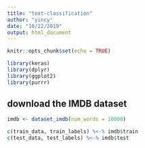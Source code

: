 ```yaml
---
title: "text-classification"
author: "yincy"
date: "10/22/2019"
output: html_document
---
```


```r
knitr::opts_chunk$set(echo = TRUE)
```

```r
library(keras)
library(dplyr)
library(ggplot2)
library(purrr)
```


## download the IMDB dataset  
```r
imdb <- dataset_imdb(num_words = 10000)

c(train_data, train_labels) %<-% imdb$train
c(test_data, test_labels) %<-% imdb$test 
```




